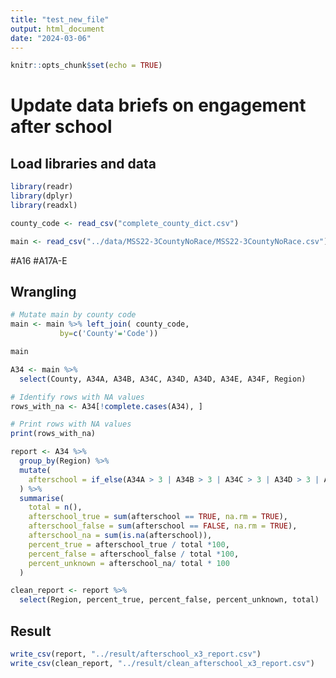 ```yaml
---
title: "test_new_file"
output: html_document
date: "2024-03-06"
---
```


```r
knitr::opts_chunk$set(echo = TRUE)
```

# Update data briefs on engagement after school

## Load libraries and data

```r
library(readr)
library(dplyr)
library(readxl)
```

```r
county_code <- read_csv("complete_county_dict.csv")
```

```r
main <- read_csv("../data/MSS22-3CountyNoRace/MSS22-3CountyNoRace.csv")

```

#A16
#A17A-E

## Wrangling

```r
# Mutate main by county code
main <- main %>% left_join( county_code, 
           by=c('County'='Code'))

main
```

```r
A34 <- main %>%
  select(County, A34A, A34B, A34C, A34D, A34D, A34E, A34F, Region)
```

```r
# Identify rows with NA values
rows_with_na <- A34[!complete.cases(A34), ]

# Print rows with NA values
print(rows_with_na)
```

```r
report <- A34 %>%
  group_by(Region) %>%
  mutate(
    afterschool = if_else(A34A > 3 | A34B > 3 | A34C > 3 | A34D > 3 | A34E > 3 | A34F > 3, TRUE, FALSE)
  ) %>%
  summarise(
    total = n(),
    afterschool_true = sum(afterschool == TRUE, na.rm = TRUE),
    afterschool_false = sum(afterschool == FALSE, na.rm = TRUE),
    afterschool_na = sum(is.na(afterschool)),
    percent_true = afterschool_true / total *100,
    percent_false = afterschool_false / total *100,
    percent_unknown = afterschool_na/ total * 100
  ) 

clean_report <- report %>%
  select(Region, percent_true, percent_false, percent_unknown, total)
```

## Result
```r
write_csv(report, "../result/afterschool_x3_report.csv")
write_csv(clean_report, "../result/clean_afterschool_x3_report.csv")

```
